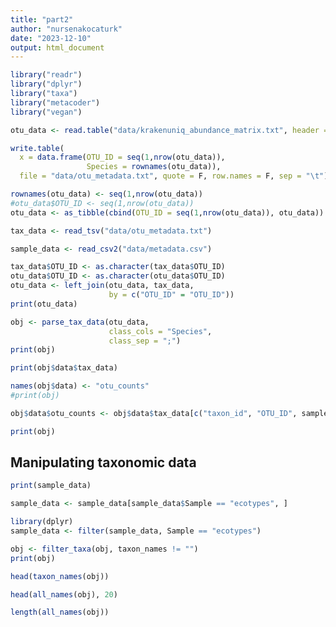 ```yaml
---
title: "part2"
author: "nursenakocaturk"
date: "2023-12-10"
output: html_document
---
```


```r
library("readr")
library("dplyr")
library("taxa")
library("metacoder")
library("vegan")
```


```r
otu_data <- read.table("data/krakenuniq_abundance_matrix.txt", header = T, sep = "\t")

write.table(
  x = data.frame(OTU_ID = seq(1,nrow(otu_data)), 
                 Species = rownames(otu_data)), 
  file = "data/otu_metadata.txt", quote = F, row.names = F, sep = "\t")

rownames(otu_data) <- seq(1,nrow(otu_data))
#otu_data$OTU_ID <- seq(1,nrow(otu_data))
otu_data <- as_tibble(cbind(OTU_ID = seq(1,nrow(otu_data)), otu_data))
```


```r
tax_data <- read_tsv("data/otu_metadata.txt")
```

```r
sample_data <- read_csv2("data/metadata.csv")
```

```r
tax_data$OTU_ID <- as.character(tax_data$OTU_ID)
otu_data$OTU_ID <- as.character(otu_data$OTU_ID) 
otu_data <- left_join(otu_data, tax_data,
                      by = c("OTU_ID" = "OTU_ID")) 
print(otu_data)
```


```r

obj <- parse_tax_data(otu_data,
                      class_cols = "Species", 
                      class_sep = ";") 
print(obj)
```

```r
print(obj$data$tax_data)

```


```r
names(obj$data) <- "otu_counts"
#print(obj)
```



```r
obj$data$otu_counts <- obj$data$tax_data[c("taxon_id", "OTU_ID", sample_data$Sample)]
```

```r
print(obj)
```




## Manipulating taxonomic data


```r
print(sample_data)
```


```r
sample_data <- sample_data[sample_data$Sample == "ecotypes", ]
```


```r
library(dplyr)
sample_data <- filter(sample_data, Sample == "ecotypes")
```




```r
obj <- filter_taxa(obj, taxon_names != "")
print(obj)
```



```r
head(taxon_names(obj))
```


```r
head(all_names(obj), 20)
```

```r
length(all_names(obj))
```










